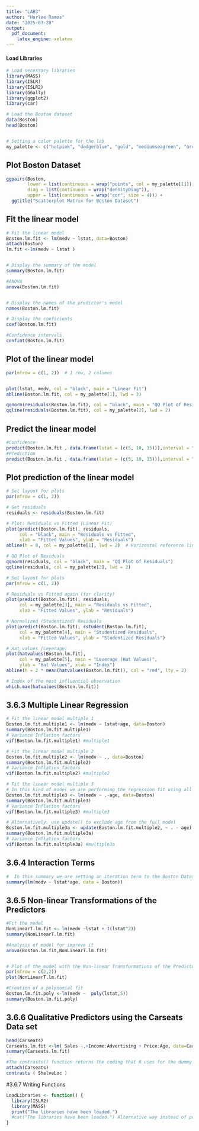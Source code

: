 ```yaml
---
title: "LAB3"
author: "Harlee Ramos"
date: "2025-03-28"
output:
  pdf_document:
    latex_engine: xelatex
---
```


#### **Load Libraries**
```r
# Load necessary libraries
library(MASS)
library(ISLR)
library(ISLR2)
library(GGally)
library(ggplot2)
library(car)

# Load the Boston dataset
data(Boston)
head(Boston)


# Setting a color palette for the lab
my_palette <- c("hotpink", "dodgerblue", "gold", "mediumseagreen", "orchid")
```

## Plot Boston Dataset
```r
ggpairs(Boston,
        lower = list(continuous = wrap("points", col = my_palette[1])),
        diag = list(continuous = wrap("densityDiag")),
        upper = list(continuous = wrap("cor", size = 4))) +
  ggtitle("Scatterplot Matrix for Boston Dataset")
```

## Fit the linear model
```r
# Fit the linear model
Boston.lm.fit <- lm(medv ~ lstat, data=Boston)
attach(Boston)
lm.fit <-lm(medv ~ lstat )


# Display the summary of the model
summary(Boston.lm.fit)

#ANOVA
anova(Boston.lm.fit)


# Display the names of the predictor's model
names(Boston.lm.fit)

# Display the coeficients
coef(Boston.lm.fit)

#Confidence intervals
confint(Boston.lm.fit)
```

## Plot of the linear model
```r
par(mfrow = c(1, 2))  # 1 row, 2 columns


plot(lstat, medv, col = "black", main = "Linear Fit")
abline(Boston.lm.fit, col = my_palette[1], lwd = 3)

qqnorm(residuals(Boston.lm.fit), col = "black", main = "QQ Plot of Residuals")
qqline(residuals(Boston.lm.fit), col = my_palette[2], lwd = 2)
```

## Predict the linear model
```r
#Confidence
predict(Boston.lm.fit , data.frame(lstat = (c(5, 10, 15))),interval = "confidence")
#Prediction
predict(Boston.lm.fit , data.frame(lstat = (c(5, 10, 15))),interval = "prediction")
```

## Plot prediction of the linear model
```r
# Set layout for plots
par(mfrow = c(1, 2))  

# Get residuals
residuals <- residuals(Boston.lm.fit)

# Plot: Residuals vs Fitted (Linear Fit)
plot(predict(Boston.lm.fit), residuals, 
     col = "black", main = "Residuals vs Fitted",
     xlab = "Fitted Values", ylab = "Residuals")
abline(h = 0, col = my_palette[1], lwd = 2)  # Horizontal reference line

# QQ Plot of Residuals
qqnorm(residuals, col = "black", main = "QQ Plot of Residuals")
qqline(residuals, col = my_palette[2], lwd = 2)
```

```r
# Set layout for plots
par(mfrow = c(1, 2))  

# Residuals vs Fitted again (for clarity)
plot(predict(Boston.lm.fit), residuals, 
     col = my_palette[3], main = "Residuals vs Fitted",
     xlab = "Fitted Values", ylab = "Residuals")

# Normalized (Studentized) Residuals
plot(predict(Boston.lm.fit), rstudent(Boston.lm.fit), 
     col = my_palette[4], main = "Studentized Residuals",
     xlab = "Fitted Values", ylab = "Studentized Residuals")

# Hat values (Leverage)
plot(hatvalues(Boston.lm.fit), 
     col = my_palette[5], main = "Leverage (Hat Values)",
     ylab = "Hat Values", xlab = "Index")
abline(h = 2 * mean(hatvalues(Boston.lm.fit)), col = "red", lty = 2)

# Index of the most influential observation
which.max(hatvalues(Boston.lm.fit))
```

## 3.6.3 Multiple Linear Regression
```r
# Fit the linear model multiple 1
Boston.lm.fit.multiple1 <- lm(medv ~ lstat+age, data=Boston)
summary(Boston.lm.fit.multiple1)
# Variance Inflation factors
vif(Boston.lm.fit.multiple1) #multiple1
```

```r
# Fit the linear model multiple 2
Boston.lm.fit.multiple2 <- lm(medv ~ ., data=Boston)
summary(Boston.lm.fit.multiple2)
# Variance Inflation factors
vif(Boston.lm.fit.multiple2) #multiple2
```


```r
# Fit the linear model multiple 3
# In this kind of model we are performing the regression fit using all variables but only one
Boston.lm.fit.multiple3 <- lm(medv ~ .-age, data=Boston)
summary(Boston.lm.fit.multiple3)
# Variance Inflation factors
vif(Boston.lm.fit.multiple3) #multiple3
```


```r
# Alternatively, use update() to exclude age from the full model
Boston.lm.fit.multiple3a <- update(Boston.lm.fit.multiple2, ~ . - age)
summary(Boston.lm.fit.multiple3a)
# Variance Inflation factors
vif(Boston.lm.fit.multiple3a) #multiple3a
```

## 3.6.4 Interaction Terms
```r
#  In this summary we are setting an iteration term to the Boston Dataset between lstat and age, 
summary(lm(medv ~ lstat*age, data = Boston))
```


## 3.6.5 Non-linear Transformations of the Predictors
```r
#Fit the model
NonLinearT.lm.fit <- lm(medv ~lstat + I(lstat^2))
summary(NonLinearT.lm.fit)
```

```r
#Analysis of model for improve it 
anova(Boston.lm.fit,NonLinearT.lm.fit)


# Plot of the model with the Non-linear Transformations of the Predictors
par(mfrow = c(2,2))
plot(NonLinearT.lm.fit)
```



```r
#Creation of a polynomial fit
Boston.lm.fit.poly <-lm(medv ~  poly(lstat,5))
summary(Boston.lm.fit.poly)

```
## 3.6.6 Qualitative Predictors using the Carseats Data set
```r
head(Carseats)
Carseats.lm.fit <-lm( Sales ~.+Income:Advertising + Price:Age, data=Carseats  )
summary(Carseats.lm.fit)
```

```r
#The contrasts() function returns the coding that R uses for the dummy contrasts() variables.
attach(Carseats)
contrasts ( ShelveLoc )
```


#3.6.7 Writing Functions
```r
LoadLibraries <- function() {
  library(ISLR2)
  library(MASS)
  print("The libraries have been loaded.")
  #cat("The libraries have been loaded.") Alternative way instead of print use cat
}
```




